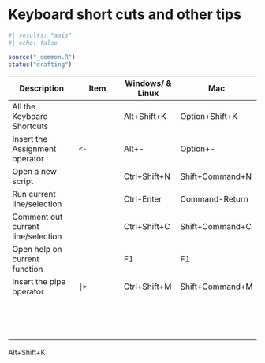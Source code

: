 # Keyboard short cuts and other tips

```r
#| results: "asis"
#| echo: false

source("_common.R")
status("drafting")
```

| Description                        | Item | Windows/ & Linux | Mac             |
|---------------------|-----------------|-----------------|-----------------|
| All the Keyboard Shortcuts         |      | Alt+Shift+K      | Option+Shift+K  |
| Insert the Assignment operator     | `<-` | Alt+-            | Option+-        |
| Open a new script                  |      | Ctrl+Shift+N     | Shift+Command+N |
| Run current line/selection         |      | Ctrl-Enter       | Command-Return  |
| Comment out current line/selection |      | Ctrl+Shift+C     | Shift+Command+C |
| Open help on current function      |      | F1               | F1              |
| Insert the pipe operator           | `|>` | Ctrl+Shift+M     | Shift+Command+M |
|                                    |      |                  |                 |
|                                    |      |                  |                 |
|                                    |      |                  |                 |
|                                    |      |                  |                 |
|                                    |      |                  |                 |
|                                    |      |                  |                 |
|                                    |      |                  |                 |
|                                    |      |                  |                 |
|                                    |      |                  |                 |
|                                    |      |                  |                 |
|                                    |      |                  |                 |
|                                    |      |                  |                 |
|                                    |      |                  |                 |
|                                    |      |                  |                 |

Alt+Shift+K
